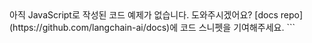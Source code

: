 <Callout icon="hand-holding-hand" color="#FFC107" iconType="regular">
    아직 JavaScript로 작성된 코드 예제가 없습니다. 도와주시겠어요?
    [docs repo](https://github.com/langchain-ai/docs)에 코드 스니펫을 기여해주세요.
</Callout>
```